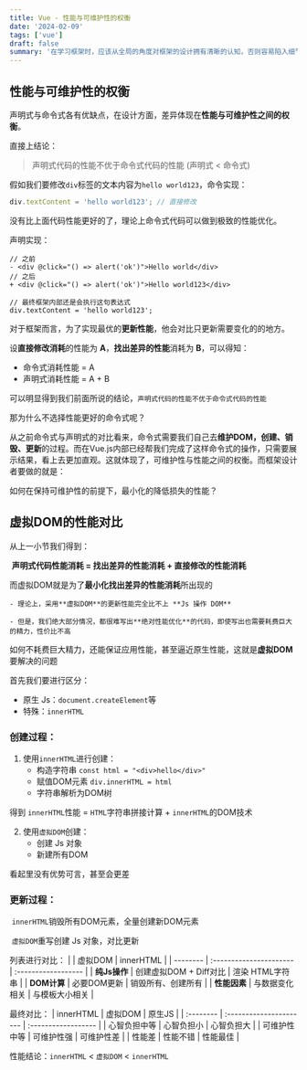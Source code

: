 ```yaml
---
title: Vue - 性能与可维护性的权衡
date: '2024-02-09'
tags: ['vue']
draft: false
summary: '在学习框架时，应该从全局的角度对框架的设计拥有清晰的认知，否则容易陷入细节的误区，看不清全貌。'
---
```


<TOCInline toc={props.toc} exclude="Introduction" />

## 性能与可维护性的权衡

声明式与命令式各有优缺点，在设计方面，差异体现在**性能与可维护性之间的权衡**。

直接上结论：
> 声明式代码的性能不优于命令式代码的性能 (声明式 < 命令式)

假如我们要修改`div`标签的文本内容为`hello world123`，命令实现：
```js
div.textContent = 'hello world123';	// 直接修改
```

没有比上面代码性能更好的了，理论上命令式代码可以做到极致的性能优化。

声明实现：

```diff-js:html
// 之前
- <div @click="() => alert('ok')">Hello world</div>
// 之后
+ <div @click="() => alert('ok')">Hello world123</div>

// 最终框架内部还是会执行这句表达式
div.textContent = 'hello world123';
```

对于框架而言，为了实现最优的**更新性能**，他会对比只更新需要变化的的地方。

设**直接修改消耗**的性能为 **A**，**找出差异的性能**消耗为 **B**，可以得知：

- 命令式消耗性能 = A 
- 声明式消耗性能 = A + B

可以明显得到我们前面所说的结论，`声明式代码的性能不优于命令式代码的性能`

那为什么不选择性能更好的命令式呢？

从之前命令式与声明式的对比看来，命令式需要我们自己去**维护DOM，创建、销毁、更新**的过程。而在Vue.js内部已经帮我们完成了这样命令式的操作，只需要展示结果，看上去更加直观。这就体现了，可维护性与性能之间的权衡。而框架设计者要做的就是：

如何在保持可维护性的前提下，最小化的降低损失的性能？


## 虚拟DOM的性能对比

从上一小节我们得到：

​	**声明式代码性能消耗 = 找出差异的性能消耗 + 直接修改的性能消耗**

而虚拟DOM就是为了**最小化找出差异的性能消耗**所出现的

 	- 理论上，采用**虚拟DOM**的更新性能完全比不上 **Js 操作 DOM**
 	
 	- 但是，我们绝大部分情况，都很难写出**绝对性能优化**的代码，即使写出也需要耗费巨大的精力，性价比不高

如何不耗费巨大精力，还能保证应用性能，甚至逼近原生性能，这就是**虚拟DOM**要解决的问题

首先我们要进行区分：
- 原生 Js：`document.createElement`等<br/>
- 特殊：`innerHTML`

### 创建过程：

1. 使用`innerHTML`进行创建：
   - 构造字符串	`const html = "<div>hello</div>"`
   - 赋值DOM元素     `div.innerHTML = html`
   - 字符串解析为DOM树

得到 `innerHTML`性能 = `HTML`字符串拼接计算 + `innerHTML`的DOM技术

2. 使用`虚拟DOM`创建：
   - 创建 Js 对象
   - 新建所有DOM

看起里没有优势可言，甚至会更差

### 更新过程：

​	`innerHTML`销毁所有DOM元素，全量创建新DOM元素

​	`虚拟DOM`重写创建 Js 对象，对比更新

列表进行对比：
|          | 虚拟DOM | innerHTML |
| -------- | :---------------------- | :------------------ |
| **纯Js操作** | 创建虚拟DOM + Diff对比 | 渲染 HTML字符串 |
| **DOM计算**  | 必要DOM更新 | 销毁所有、创建所有 |
| **性能因素** | 与数据变化相关 | 与模板大小相关     |

最终对比：
|    innerHTML      | 虚拟DOM | 原生JS |
| :-------- | :---------------------- | :------------------ |
| 心智负担中等 | 心智负担小 | 心智负担大 |
| 可维护性中等  | 可维护性强 | 可维护性差 |
| 性能差 | 性能不错 | 性能最佳     |

性能结论：`innerHTML` < `虚拟DOM` < `innerHTML`


